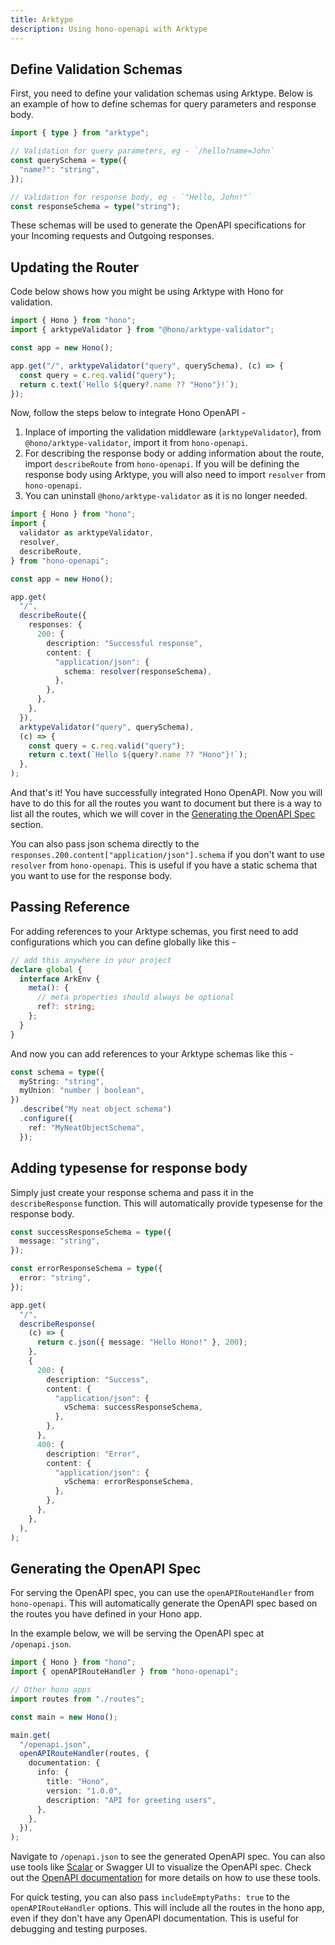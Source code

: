 ```yaml
---
title: Arktype
description: Using hono-openapi with Arktype
---
```


## Define Validation Schemas

First, you need to define your validation schemas using Arktype. Below is an example of how to define schemas for query parameters and response body.

```ts
import { type } from "arktype";

// Validation for query parameters, eg - `/hello?name=John`
const querySchema = type({
  "name?": "string",
});

// Validation for response body, eg - `"Hello, John!"`
const responseSchema = type("string");
```

These schemas will be used to generate the OpenAPI specifications for your Incoming requests and Outgoing responses.

## Updating the Router

Code below shows how you might be using Arktype with Hono for validation.

```ts
import { Hono } from "hono";
import { arktypeValidator } from "@hono/arktype-validator";

const app = new Hono();

app.get("/", arktypeValidator("query", querySchema), (c) => {
  const query = c.req.valid("query");
  return c.text(`Hello ${query?.name ?? "Hono"}!`);
});
```

Now, follow the steps below to integrate Hono OpenAPI -

1. Inplace of importing the validation middleware (`arktypeValidator`), from `@hono/arktype-validator`, import it from `hono-openapi`.
2. For describing the response body or adding information about the route, import `describeRoute` from `hono-openapi`. If you will be defining the response body using Arktype, you will also need to import `resolver` from `hono-openapi`.
3. You can uninstall `@hono/arktype-validator` as it is no longer needed.

```ts
import { Hono } from "hono";
import {
  validator as arktypeValidator,
  resolver,
  describeRoute,
} from "hono-openapi";

const app = new Hono();

app.get(
  "/",
  describeRoute({
    responses: {
      200: {
        description: "Successful response",
        content: {
          "application/json": {
            schema: resolver(responseSchema),
          },
        },
      },
    },
  }),
  arktypeValidator("query", querySchema),
  (c) => {
    const query = c.req.valid("query");
    return c.text(`Hello ${query?.name ?? "Hono"}!`);
  },
);
```

And that's it! You have successfully integrated Hono OpenAPI. Now you will have to do this for all the routes you want to document but there is a way to list all the routes, which we will cover in the [Generating the OpenAPI Spec](#generating-the-openapi-spec) section.

You can also pass json schema directly to the `responses.200.content["application/json"].schema` if you don't want to use `resolver` from `hono-openapi`. This is useful if you have a static schema that you want to use for the response body.

## Passing Reference

For adding references to your Arktype schemas, you first need to add configurations which you can define globally like this -

```ts
// add this anywhere in your project
declare global {
  interface ArkEnv {
    meta(): {
      // meta properties should always be optional
      ref?: string;
    };
  }
}
```

And now you can add references to your Arktype schemas like this -

```ts
const schema = type({
  myString: "string",
  myUnion: "number | boolean",
})
  .describe("My neat object schema")
  .configure({
    ref: "MyNeatObjectSchema",
  });
```

## Adding typesense for response body

Simply just create your response schema and pass it in the `describeResponse` function. This will automatically provide typesense for the response body.

```ts
const successResponseSchema = type({
  message: "string",
});

const errorResponseSchema = type({
  error: "string",
});

app.get(
  "/",
  describeResponse(
    (c) => {
      return c.json({ message: "Hello Hono!" }, 200);
    },
    {
      200: {
        description: "Success",
        content: {
          "application/json": {
            vSchema: successResponseSchema,
          },
        },
      },
      400: {
        description: "Error",
        content: {
          "application/json": {
            vSchema: errorResponseSchema,
          },
        },
      },
    },
  ),
);
```

## Generating the OpenAPI Spec

For serving the OpenAPI spec, you can use the `openAPIRouteHandler` from `hono-openapi`. This will automatically generate the OpenAPI spec based on the routes you have defined in your Hono app.

In the example below, we will be serving the OpenAPI spec at `/openapi.json`.

```ts
import { Hono } from "hono";
import { openAPIRouteHandler } from "hono-openapi";

// Other hono apps
import routes from "./routes";

const main = new Hono();

main.get(
  "/openapi.json",
  openAPIRouteHandler(routes, {
    documentation: {
      info: {
        title: "Hono",
        version: "1.0.0",
        description: "API for greeting users",
      },
    },
  }),
);
```

Navigate to `/openapi.json` to see the generated OpenAPI spec. You can also use tools like [Scalar](https://scalar.com/) or Swagger UI to visualize the OpenAPI spec. Check out the [OpenAPI documentation](/docs/openapi/ui) for more details on how to use these tools.

For quick testing, you can also pass `includeEmptyPaths: true` to the `openAPIRouteHandler` options. This will include all the routes in the hono app, even if they don't have any OpenAPI documentation. This is useful for debugging and testing purposes.
